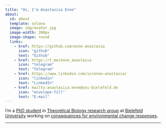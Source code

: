 ```yaml
---
title: "Hi, I'm Anastasiia Enne"
about:
  id: about
  template: solana
  image: img/avatar.jpg
  image-width: 200px
  image-shape: round
  links: 
    - href: https://github.com/enne-anastasia
      icon: "github"
      text: "Github"
    - href: https://t.me/enne_anastasia
      icon: "telegram"
      text: "Telegram"
    - href: https://www.linkedin.com/in/enne-anastasia/
      icon: "linkedin"
      text: "LinkedIn"
    - href: mailto:anastasiia.enne@uni-bielefeld.de
      icon: "envelope-fill"
      text: "E-mail"
---
```


:::{#about}

I'm a [PhD student](https://ekvv.uni-bielefeld.de/pers_publ/publ/PersonDetail.jsp?personId=356658316) in [Theoretical Biology research group](https://www.uni-bielefeld.de/fakultaeten/biologie/forschung/arbeitsgruppen/theoretical/index.xml) at [Bielefeld University](https://www.uni-bielefeld.de/) working on [consequences for environmental change responses](https://cmsedit.uni-bielefeld.de/fakultaeten/biologie/forschung/arbeitsgruppen/theoretical/research/individualised-niches-in/index.xml).

:::

---